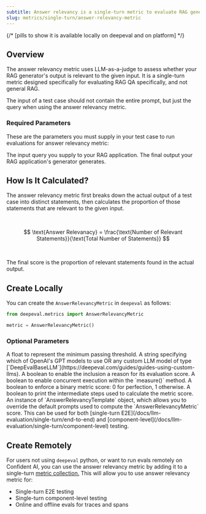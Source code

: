 ```yaml
---
subtitle: Answer relevancy is a single-turn metric to evaluate RAG generators
slug: metrics/single-turn/answer-relevancy-metric
---
```


{/* [pills to show it is available locally on deepeval and on platform] */}

## Overview

The answer relevancy metric uses LLM-as-a-judge to assess whether your RAG generator's output is relevant to the given input. It is a single-turn metric designed specifically for evaluating RAG QA specifically, and not general RAG.

<Warning>

The input of a test case should not contain the entire prompt, but just the query when using the answer relevancy metric.

</Warning>

### Required Parameters

These are the parameters you must supply in your test case to run evaluations for answer relevancy metric:

<ParamField path="input" type="string" required>
  The input query you supply to your RAG application.
</ParamField>
<ParamField path="actual_output" type="string" required>
  The final output your RAG application's generator generates.
</ParamField>

## How Is It Calculated?

The answer relevancy metric first breaks down the actual output of a test case into distinct statements, then calculates the proportion of those statements that are relevant to the given input.

<br />

$$
\text{Answer Relevanacy} = \frac{\text{Number of Relevant Statements}}{\text{Total Number of Statements}}
$$

<br />

The final score is the proportion of relevant statements found in the actual output.

## Create Locally

You can create the `AnswerRelevancyMetric` in `deepeval` as follows:

```python
from deepeval.metrics import AnswerRelevancyMetric

metric = AnswerRelevancyMetric()
```

### Optional Parameters

<ParamField path="threshold" type="number" default={0.5}>
  A float to represent the minimum passing threshold.
</ParamField>
<ParamField path="model" type="string | Object" default="gpt-4.1">
  A string specifying which of OpenAI's GPT models to use OR any custom LLM
  model of type
  [`DeepEvalBaseLLM`](https://deepeval.com/guides/guides-using-custom-llms).
</ParamField>
<ParamField path="include_reason" type="boolean" default={"true"}>
  A boolean to enable the inclusion a reason for its evaluation score.
</ParamField>
<ParamField path="async_mode" type="boolean" default={"true"}>
  A boolean to enable concurrent execution within the `measure()` method.
</ParamField>
<ParamField path="strict_mode" type="boolean" default={"false"}>
  A boolean to enforce a binary metric score: 0 for perfection, 1 otherwise.
</ParamField>
<ParamField path="verbose_mode" type="boolean" default={"false"}>
  A boolean to print the intermediate steps used to calculate the metric score.
</ParamField>
<ParamField
  path="evaluation_template"
  type="AnswerRelevancyTemplate"
  default={"deepeval's template"}
>
  An instance of `AnswerRelevancyTemplate` object, which allows you to override
  the default prompts used to compute the `AnswerRelevancyMetric` score.
</ParamField>

<Success>
  This can be used for both [single-turn
  E2E](/docs/llm-evaluation/single-turn/end-to-end) and
  [component-level](/docs/llm-evaluation/single-turn/component-level) testing.
</Success>

## Create Remotely

For users not using `deepeval` python, or want to run evals remotely on Confident AI, you can use the answer relevancy metric by adding it to a single-turn [metric collection.](/metrics/metric-collections) This will allow you to use answer relevancy metric for:

- Single-turn E2E testing
- Single-turn component-level testing
- Online and offline evals for traces and spans
